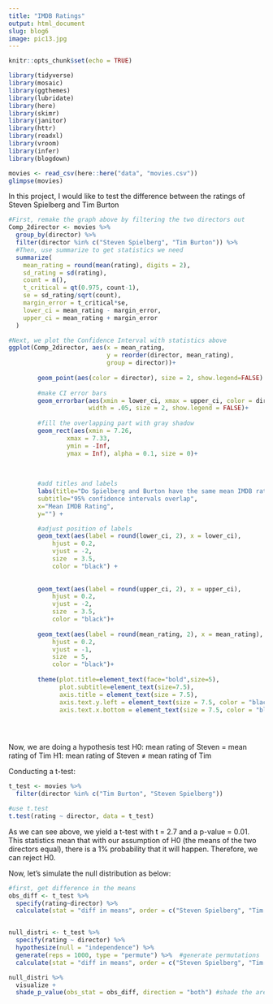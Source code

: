 ```yaml
---
title: "IMDB Ratings"
output: html_document
slug: blog6
image: pic13.jpg
---
```


```r
knitr::opts_chunk$set(echo = TRUE)
```

```r
library(tidyverse)  
library(mosaic)
library(ggthemes)
library(lubridate)
library(here)
library(skimr)
library(janitor)
library(httr)
library(readxl)
library(vroom)
library(infer)
library(blogdown)
```

```r
movies <- read_csv(here::here("data", "movies.csv"))
glimpse(movies)
```

In this project, I would like to test the difference between the ratings of Steven Spielberg and Tim Burton

```r
#First, remake the graph above by filtering the two directors out
Comp_2director <- movies %>% 
  group_by(director) %>% 
  filter(director %in% c("Steven Spielberg", "Tim Burton")) %>% 
  #Then, use summarize to get statistics we need
  summarize(
    mean_rating = round(mean(rating), digits = 2),
    sd_rating = sd(rating),
    count = n(),
    t_critical = qt(0.975, count-1),
    se = sd_rating/sqrt(count),
    margin_error = t_critical*se,
    lower_ci = mean_rating - margin_error,
    upper_ci = mean_rating + margin_error
  )

#Next, we plot the Confidence Interval with statistics above
ggplot(Comp_2director, aes(x = mean_rating,
                           y = reorder(director, mean_rating),
                           group = director))+
  
        geom_point(aes(color = director), size = 2, show.legend=FALSE) +
         
        #make CI error bars 
        geom_errorbar(aes(xmin = lower_ci, xmax = upper_ci, color = director),
                      width = .05, size = 2, show.legend = FALSE)+
  
        #fill the overlapping part with gray shadow
        geom_rect(aes(xmin = 7.26, 
                xmax = 7.33, 
                ymin = -Inf, 
                ymax = Inf), alpha = 0.1, size = 0)+
  
        
  
        #add titles and labels
        labs(title="Do Spielberg and Burton have the same mean IMDB ratings?",
        subtitle="95% confidence intervals overlap",
        x="Mean IMDB Rating",
        y="") +

        #adjust position of labels
        geom_text(aes(label = round(lower_ci, 2), x = lower_ci),
            hjust = 0.2,       
            vjust = -2,        
            size  = 3.5,         
            color = "black") + 
  
  
        geom_text(aes(label = round(upper_ci, 2), x = upper_ci), 
            hjust = 0.2,       
            vjust = -2,        
            size  = 3.5,         
            color = "black")+ 
  
        geom_text(aes(label = round(mean_rating, 2), x = mean_rating), 
            hjust = 0.2,       
            vjust = -1,      
            size  = 5,         
            color = "black")+   
  
        theme(plot.title=element_text(face="bold",size=5),
              plot.subtitle=element_text(size=7.5),
              axis.title = element_text(size = 7.5),
              axis.text.y.left = element_text(size = 7.5, color = "black"),
              axis.text.x.bottom = element_text(size = 7.5, color = "black"))


                           


```


Now, we are doing a hypothesis test 
H0: mean rating of Steven = mean rating of Tim
H1: mean rating of Steven ≠ mean rating of Tim

Conducting a t-test:
```r
t_test <- movies %>% 
  filter(director %in% c("Tim Burton", "Steven Spielberg"))

#use t.test
t.test(rating ~ director, data = t_test)

```
As we can see above, we yield a t-test with t = 2.7 and a p-value = 0.01. This statistics mean that with our assumption of H0 (the means of the two directors equal), there is a 1% probability that it will happen. Therefore, we can reject H0. 

Now, let's simulate the null distribution as below:
```r
#first, get difference in the means
obs_diff <- t_test %>% 
  specify(rating~director) %>% 
  calculate(stat = "diff in means", order = c("Steven Spielberg", "Tim Burton"))


null_distri <- t_test %>% 
  specify(rating ~ director) %>% 
  hypothesize(null = "independence") %>% 
  generate(reps = 1000, type = "permute") %>%  #generate permutations
  calculate(stat = "diff in means", order = c("Steven Spielberg", "Tim Burton"))

null_distri %>% 
  visualize +
  shade_p_value(obs_stat = obs_diff, direction = "both") #shade the area of p value


```